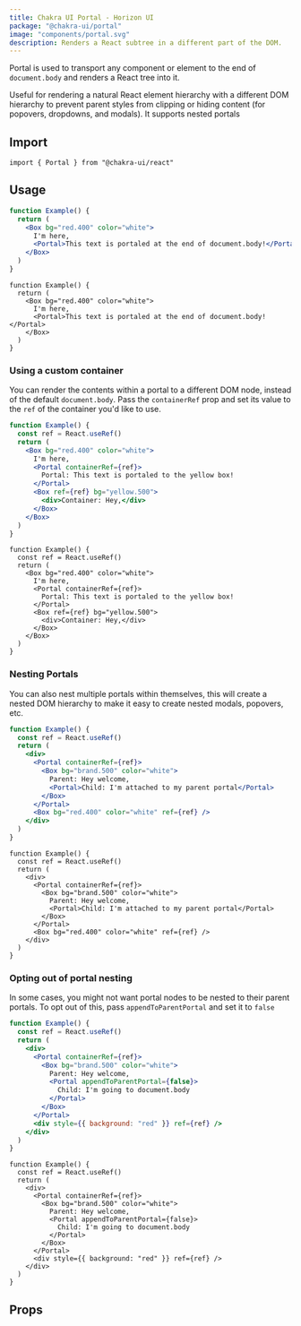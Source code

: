 ```yaml
---
title: Chakra UI Portal - Horizon UI
package: "@chakra-ui/portal"
image: "components/portal.svg"
description: Renders a React subtree in a different part of the DOM.
---
```


Portal is used to transport any component or element to the end of
`document.body` and renders a React tree into it.

Useful for rendering a natural React element hierarchy with a different DOM
hierarchy to prevent parent styles from clipping or hiding content (for
popovers, dropdowns, and modals). It supports nested portals

## Import

```tsx
import { Portal } from "@chakra-ui/react"
```

## Usage

```jsx
function Example() {
  return (
    <Box bg="red.400" color="white">
      I'm here,
      <Portal>This text is portaled at the end of document.body!</Portal>
    </Box>
  )
}
```

```tsx
function Example() {
  return (
    <Box bg="red.400" color="white">
      I'm here,
      <Portal>This text is portaled at the end of document.body!</Portal>
    </Box>
  )
}
```

### Using a custom container

You can render the contents within a portal to a different DOM node, instead of
the default `document.body`. Pass the `containerRef` prop and set its value to
the `ref` of the container you'd like to use.

```jsx
function Example() {
  const ref = React.useRef()
  return (
    <Box bg="red.400" color="white">
      I'm here,
      <Portal containerRef={ref}>
        Portal: This text is portaled to the yellow box!
      </Portal>
      <Box ref={ref} bg="yellow.500">
        <div>Container: Hey,</div>
      </Box>
    </Box>
  )
}
```

```tsx
function Example() {
  const ref = React.useRef()
  return (
    <Box bg="red.400" color="white">
      I'm here,
      <Portal containerRef={ref}>
        Portal: This text is portaled to the yellow box!
      </Portal>
      <Box ref={ref} bg="yellow.500">
        <div>Container: Hey,</div>
      </Box>
    </Box>
  )
}
```

### Nesting Portals

You can also nest multiple portals within themselves, this will create a nested
DOM hierarchy to make it easy to create nested modals, popovers, etc.

```jsx
function Example() {
  const ref = React.useRef()
  return (
    <div>
      <Portal containerRef={ref}>
        <Box bg="brand.500" color="white">
          Parent: Hey welcome,
          <Portal>Child: I'm attached to my parent portal</Portal>
        </Box>
      </Portal>
      <Box bg="red.400" color="white" ref={ref} />
    </div>
  )
}
```

```tsx
function Example() {
  const ref = React.useRef()
  return (
    <div>
      <Portal containerRef={ref}>
        <Box bg="brand.500" color="white">
          Parent: Hey welcome,
          <Portal>Child: I'm attached to my parent portal</Portal>
        </Box>
      </Portal>
      <Box bg="red.400" color="white" ref={ref} />
    </div>
  )
}
```

### Opting out of portal nesting

In some cases, you might not want portal nodes to be nested to their parent
portals. To opt out of this, pass `appendToParentPortal` and set it to `false`

```jsx
function Example() {
  const ref = React.useRef()
  return (
    <div>
      <Portal containerRef={ref}>
        <Box bg="brand.500" color="white">
          Parent: Hey welcome,
          <Portal appendToParentPortal={false}>
            Child: I'm going to document.body
          </Portal>
        </Box>
      </Portal>
      <div style={{ background: "red" }} ref={ref} />
    </div>
  )
}
```

```tsx
function Example() {
  const ref = React.useRef()
  return (
    <div>
      <Portal containerRef={ref}>
        <Box bg="brand.500" color="white">
          Parent: Hey welcome,
          <Portal appendToParentPortal={false}>
            Child: I'm going to document.body
          </Portal>
        </Box>
      </Portal>
      <div style={{ background: "red" }} ref={ref} />
    </div>
  )
}
```

## Props

<PropsTable of="Portal" />
